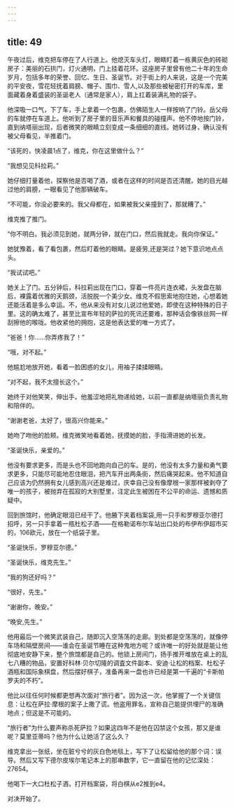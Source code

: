 ```yaml
---
---
---
```

title: 49
---







午夜过后，维克把车停在了人行道上。他熄灭车头灯，眼睛盯着一栋黄灰色的砖砌房子：美丽的石拱门，灯火通明，门上挂着花环。这座房子里曾有他二十年的生命岁月，包括多年的荣誉、回忆、生日、圣诞节。对于街上的人来说，这是一个完美的平安夜，雪花轻抚着肩膀、帽子、围巾、雪人,以及那些被秘密打开的车库，里面藏着身着盛装的圣诞老人（通常是家人），肩上扛着装满礼物的袋子。

他深吸一口气，下了车，手上拿着一个包裹，仿佛陌生人一样按响了门铃。岳父母的车就停在车道上。他听到了房子里的音乐声和餐具的碰撞声。他不停地按门铃，直到纳塔丽出现，后者微笑的眼睛立刻变成一条细细的直线。她转过身，确认没有被父母看见，半推着门。

“该死的，快凌晨1点了，维克，你在这里做什么？”

“我想见见科拉莉。”

她仔细打量着他，探察他是否喝了酒，或者在这样的时间是否还清醒。她的目光越过他的肩膀，一眼看见了他那辆破车。

“不可能，你没必要来的。我父母都在，如果被我父亲撞到了，那就糟了。”

维克推了推门。

“你不明白。我必须见到她，就两分钟，就在门口，然后我就走。我向你保证。”

她犹豫着，看了看包裹，然后盯着他的眼睛。是疲劳,还是哭过？她下意识地点点头。

“我试试吧。”

她关上了门。五分钟后，科拉莉出现在门口，穿着一件亮片连衣裙，头发盘在脑后，裸露着优雅的天鹅颈，活脱脱一个美少女。维克不假思索地抱住她，心想着她还能活着是多么幸运。不，他从来没有对女儿说过他爱她，即使在这种特殊的日子里。这的确太难了，甚至比宣布年轻的萨拉的死讯还要难，那种话会像铁丝网一样刮擦他的喉咙。他收紧他的拥抱，这是他表达爱的唯一方式了。

“爸爸！你……你弄疼我了！”

“哦，对不起。”

他尴尬地放开她，看着一脸困惑的女儿，用袖子揉揉眼睛。

“对不起，我不太擅长这个。”

她终于对他笑笑，伸出手。他羞涩地把礼物递给她，以前一直都是纳塔丽负责礼物和陪伴的。

“谢谢老爸，太好了，很高兴你能来。”

她吻了吻他的脸颊。维克微笑地看着她，抚摸她的脸，手指滑进她的长发。

“圣诞快乐，亲爱的。”

他没有要求更多，而是头也不回地跑向自己的车。是的，他没有太多力量和勇气要求更多，只能尽可能地忍住眼泪，把汽车开出两条街，然后痛哭起来。他不知道自己应该为仍然拥有女儿感到高兴还是难过，庆幸自己没有像摩根一家那样被剥夺了唯一的孩子，被抛弃在孤寂的大别墅里，注定此生被困在不公平的命运、遗憾和质疑中。

回到旅馆时，他确定眼泪已经干了。他腋下夹着档案袋,用一只手和罗穆亚尔德打招呼，另一只手拿着一瓶杜松子酒——在格勒诺布尔车站出口处的布伊布伊超市买的，106欧元，放在一个纸袋子里。

“圣诞快乐，罗穆亚尔德。”

“圣诞快乐，维克先生。”

“我的狗还好吗？”

“很好，先生。”

“谢谢你，晚安。”

“晚安,先生。”

他用最后一个微笑武装自己，随即沉入空荡荡的走廊。到处都是空荡荡的，就像停车场和隔壁房间——谁会在圣诞节睡在这种鬼地方呢？或许唯一的好处就是能让他彻底地安静下来，整个旅馆都是自己的。他锁上房间门，扬手推开堆放在桌上的乱七八糟的物品，安置好科林·贝尔切隆的调査文件副本、安迪·让松的档案、杜松子酒瓶和国际象棋盘，然后摆好棋子，准备再来一盘也许已经是第一千遍的“卡斯帕罗夫的不朽”。

他比以往任何时候都更想再次面对“旅行者”。因为这一次，他掌握了一个关键信息：让松在萨拉·摩根的案子上撒了谎。他盗用罪名，宣称自己能提供埋尸的准确地点；但这是不可能的。

“旅行者”为什么要声称杀死萨拉？如果这四年不是他在囚禁这个女孩，那又是谁呢？莫里亚蒂吗？他为什么让她活了这么久？

维克拿出一张纸，坐在脏兮兮的灰白色地毯上，写下了让松留给他的那个词：误导。然后又写下德尔皮埃尔笔记本上的那串数字，它一直留在他的记忆深处：27654。

他喝下一大口杜松子酒，打开档案袋，将白棋从e2推到e4。

对决开始了。